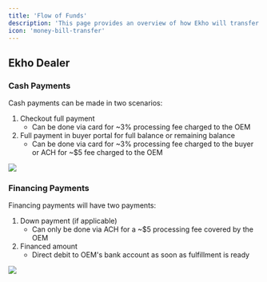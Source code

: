 ```yaml
---
title: 'Flow of Funds'
description: 'This page provides an overview of how Ekho will transfer funds for an order.'
icon: 'money-bill-transfer'
---
```


## Ekho Dealer

### Cash Payments

Cash payments can be made in two scenarios:

1. Checkout full payment
    - Can be done via card for ~3% processing fee charged to the OEM
2. Full payment in buyer portal for full balance or remaining balance
    - Can be done via card for ~3% processing fee charged to the buyer or ACH for ~$5 fee charged to the OEM

<Frame caption='Flow of funds for a cash payment.'>
	<img src='../images/diagrams/ekhoDealerCashPaymentFlow.png' />
</Frame>

### Financing Payments

Financing payments will have two payments:

1. Down payment (if applicable)
    - Can only be done via ACH for a ~$5 processing fee covered by the OEM
2. Financed amount
    - Direct debit to OEM's bank account as soon as fulfillment is ready

<Frame caption='Flow of funds for financing payments.'>
	<img src='../images/diagrams/ekhoDealerFinancingPaymentsFlow.png' />
</Frame>
